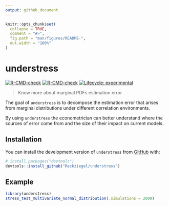 ```yaml
---
output: github_document
---
```


<!-- README.md is generated from README.Rmd. Please edit that file -->

```r
knitr::opts_chunk$set(
  collapse = TRUE,
  comment = "#>",
  fig.path = "man/figures/README-",
  out.width = "100%"
)
```

# understress

<!-- badges: start -->
[![R-CMD-check](https://github.com/Reckziegel/understress/workflows/R-CMD-check/badge.svg)](https://github.com/Reckziegel/understress/actions)
[![R-CMD-check](https://github.com/Reckziegel/understress/actions/workflows/R-CMD-check.yaml/badge.svg)](https://github.com/Reckziegel/understress/actions/workflows/R-CMD-check.yaml)
[![Lifecycle: experimental](https://img.shields.io/badge/lifecycle-experimental-orange.svg)](https://lifecycle.r-lib.org/articles/stages.html#experimental)
<!-- badges: end -->

> Know more about marginal PDFs estimation error

The goal of `understress` is to decompose the estimation error that arises from 
marginal distributions under different correlation environments.

By using `understress` the econometrician can better understand where the sources 
of error come from and the size of their impact on current models.

## Installation

You can install the development version of `understress` from [GitHub](https://github.com/) with:

``` r
# install.packages("devtools")
devtools::install_github("Reckziegel/understress")
```

## Example

```r
library(understress)
stress_test_multivariate_normal_distribution(.simulations = 2000)
```

